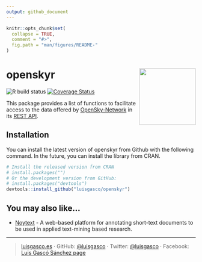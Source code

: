 ```yaml
---
output: github_document
---
```


<!-- README.md is generated from README.Rmd. Please edit that file -->

```r
knitr::opts_chunk$set(
  collapse = TRUE,
  comment = "#>",
  fig.path = "man/figures/README-"
)
```


# openskyr <img src="man/figures/logo.png" align="right"  height = 150/>

<!-- badges: start -->
![R build status](https://github.com/luisgasco/openskyr/workflows/R-CMD-check/badge.svg)
[![Coverage Status](https://codecov.io/gh/luisgasco/openskyr/branch/master/graph/badge.svg)](https://codecov.io/gh/luisgasco/openskyr)
<!-- badges: end -->

This package provides a list of functions to facilitate access to the data offered by [OpenSky-Network](https://opensky-network.org/) in its [REST API](https://opensky-network.org/apidoc/rest.html).


## Installation
 You can install the latest version of openskyr from Github with the following command. In the future, you can install the library from CRAN.
 
```r
# Install the released version from CRAN
# install.packages("")
# Or the development version from GitHub:
# install.packages("devtools")
devtools::install_github("luisgasco/openskyr")
```


## You may also like...

- [Noytext](https://github.com/luisgasco/Ropensky) - A web-based platform for annotating short-text documents to be used in applied text-mining based research.

---

> [luisgasco.es](http://luisgasco.es/) &#xb7;
> GitHub: [\@luisgasco](https://github.com/luisgasco) &#xb7;
> Twitter: [\@luisgasco](https://twitter.com/luisgasco) &#xb7;
> Facebook: [Luis Gascó Sánchez page](https://www.facebook.com/Luis-Gasco-Sanchez-165003227504667)
